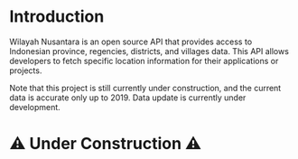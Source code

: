 # Introduction

Wilayah Nusantara is an open source API that provides access to Indonesian province, regencies, districts, and villages data. 
This API allows developers to fetch specific location information for their applications or projects. 

Note that this project is still currently under construction, and the current data is accurate only up to 2019.
Data update is currently under development.
# ⚠️ Under Construction ⚠️